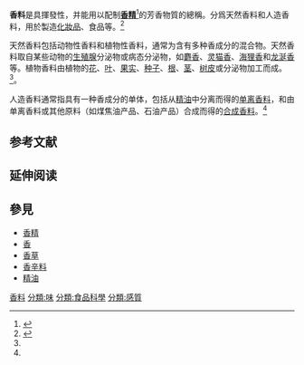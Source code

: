 {{expert|time=2016-6-1}}
{{主條目消歧義|本條目的主題不是'''[[香辛料|香辛料]]'''。關於“'''香料'''”的更多解釋，見'''[[香料_(消歧義)|香料 (消歧義)]]'''。}}
'''香料'''是具揮發性，并能用以配制'''[[香精|香精]]'''<ref name="cihai">{{Cite web |url=http://www.guoxuedashi.com/hydcd/cihai_121432.html |title=《辭海》 |accessdate=2016-06-01 |archive-date=2016-08-07 |archive-url=https://web.archive.org/web/20160807230256/http://www.guoxuedashi.com/hydcd/cihai_121432.html |dead-url=no }}</ref>的芳香物質的總稱。分爲天然香料和人造香料，用於製造[[化妝品|化妝品]]、食品等。<ref>{{Cite web |url=http://www.guoxuedashi.com/kangxi/pic.php?f=dcd&p=17231 |title=《漢語大詞典》 |accessdate=2016-06-01 |archive-date=2016-08-08 |archive-url=https://web.archive.org/web/20160808002114/http://www.guoxuedashi.com/kangxi/pic.php?f=dcd&p=17231 |dead-url=no }}</ref>

天然香料包括动物性香料和植物性香料，通常为含有多种香成分的混合物。天然香料取自某些动物的[[生殖腺|生殖腺]]分泌物或病态分泌物，如[[麝香|麝香]]、[[灵猫香|灵猫香]]、[[海狸香|海狸香]]和[[龙涎香|龙涎香]]等。植物香料由植物的[[花|花]]、[[叶|叶]]、[[果实|果实]]、[[种子|种子]]、[[根|根]]、[[茎|茎]]、[[树皮|树皮]]或分泌物加工而成。<ref name="cihai"/>。

人造香料通常指具有一种香成分的单体，包括从[[精油|精油]]中分离而得的[[单离香料|单离香料]]，和由单离香料或其他原料（如煤焦油产品、石油产品）合成而得的[[合成香料|合成香料]]。<ref name="cihai"/>

== 参考文献 ==
{{Reflist|30em}}

== 延伸阅读 ==
{{Wikisource further reading}}

==參見==
{{Portal|饮食}}
*[[香精|香精]]
*[[香|香]]
*[[香草|香草]]
*[[香辛料|香辛料]]
*[[精油|精油]]

[[分類:香料|]]
[[分類:味|分類:味]]
[[分類:食品科學|分類:食品科學]]
[[分類:感質|分類:感質]]